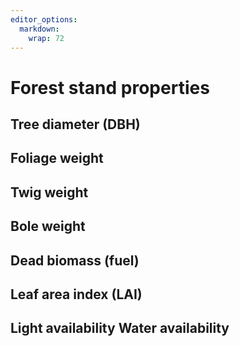 ```yaml
---
editor_options: 
  markdown: 
    wrap: 72
---
```


# Forest stand properties 

## Tree diameter (DBH) 

## Foliage weight 

## Twig weight 

## Bole weight 

## Dead biomass (fuel)

##  Leaf area index (LAI) 

## Light availability Water availability
